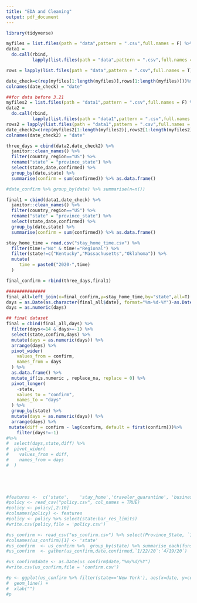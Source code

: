 ```yaml
---
title: "EDA and Cleaning"
output: pdf_document
---
```


```r
library(tidyverse)
```

```r
myfiles = list.files(path = "data",pattern = ".csv",full.names = F) %>% str_replace(".csv","")
data1 = 
  do.call(rbind,
          lapply(list.files(path = "data",pattern = ".csv",full.names = T), read.csv))

rows = lapply(list.files(path = "data",pattern = ".csv",full.names = T),function(x){nrow(read.csv(x))})

date_check=c(rep(myfiles[1:length(myfiles)],rows[1:length(myfiles)]))%>% as.data.frame()
colnames(date_check) = "date"

##for data before 3.21
myfiles2 = list.files(path = "data1",pattern = ".csv",full.names = F) %>% str_replace(".csv","")
data2 = 
  do.call(rbind,
          lapply(list.files(path = "data1",pattern = ".csv",full.names = T), read.csv)) 
rows2 = lapply(list.files(path = "data1",pattern = ".csv",full.names = T),function(x){nrow(read.csv(x))})
date_check2=c(rep(myfiles2[1:length(myfiles2)],rows2[1:length(myfiles2)]))%>% as.data.frame()
colnames(date_check2) = "date"

three_days = cbind(data2,date_check2) %>% 
  janitor::clean_names() %>% 
  filter(country_region=="US") %>% 
  rename("state" = "province_state") %>% 
  select(state,date,confirmed) %>% 
  group_by(date,state) %>% 
  summarise(confirm = sum(confirmed)) %>% as.data.frame()

#date_confirm %>% group_by(date) %>% summarise(n=n())

final1 = cbind(data1,date_check) %>% 
  janitor::clean_names() %>% 
  filter(country_region=="US") %>% 
  rename("state" = "province_state") %>% 
  select(state,date,confirmed) %>% 
  group_by(date,state) %>% 
  summarise(confirm = sum(confirmed)) %>% as.data.frame()

stay_home_time = read.csv("stay_home_time.csv") %>% 
  filter(time!="No" & time!="Regional") %>% 
  filter(state!=c("Kentucky","Massachusetts","Oklahoma")) %>% 
  mutate(
     time = paste0("2020-",time)
  ) 

final_confirm = rbind(three_days,final1)

###############
final_all=left_join(x=final_confirm,y=stay_home_time,by="state",all=T) %>% na.omit()
days = as.Date(as.character(final_all$date), format="%m-%d-%Y")-as.Date(final_all$time,format = "%Y-%d-%b" )
days = as.numeric(days)

## final dataset
final = cbind(final_all,days) %>% 
  filter(days<=14 & days>=-1) %>% 
  select(state,confirm,days) %>%
  mutate(days = as.numeric(days)) %>% 
  arrange(days) %>% 
  pivot_wider(
    values_from = confirm,
    names_from = days
  ) %>% 
  as.data.frame() %>% 
  mutate_if(is.numeric , replace_na, replace = 0) %>% 
  pivot_longer(
    -state,
    values_to = "confirm",
    names_to = "days"
  ) %>% 
  group_by(state) %>% 
  mutate(days = as.numeric(days)) %>% 
  arrange(days) %>%
 mutate(diff = confirm - lag(confirm, default = first(confirm)))%>% 
    filter(days!=-1) 
#%>% 
#  select(days,state,diff) %>% 
#  pivot_wider(
#    values_from = diff,
#    names_from = days
#  )
  
    




```



```r
#features <-  c('state',	'stay_home','traveler_quarantine', 'business_close',	'gathering_ban','school_close',	'bar_res_limits',	'election_postponment', 'emergency_declaration')
#policy <- read_csv("policy.csv", col_names = TRUE)
#policy <- policy[,2:10]
#colnames(policy) <- features
#policy <- policy %>% select(state:bar_res_limits)
#write.csv(policy,file = 'policy.csv')


```

```r
#us_confirm <- read_csv("us_confirm.csv") %>% select(Province_State, `1/22/20`:`4/19/20`)
#colnames(us_confirm)[1] <- 'state'
#us_confirm  <- us_confirm %>%  group_by(state) %>% summarise_each(funs(sum))
#us_confirm  <- gather(us_confirm,date,confirmed,`1/22/20`:`4/19/20`)

#us_confirm$date <- as.Date(us_confirm$date,"%m/%d/%Y")
#write.csv(us_confirm,file = 'confirm.csv')

```

```r
#p <- ggplot(us_confirm %>% filter(state=='New York'), aes(x=date, y=confirmed)) +
#  geom_line() + 
#  xlab("")
#p
```











